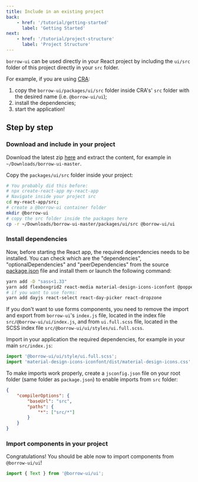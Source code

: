 ```yaml
---
title: Include in an existing project
back:
    - href: '/tutorial/getting-started'
      label: 'Getting Started'
next:
    - href: '/tutorial/project-structure'
      label: 'Project Structure'
---
```


`borrow-ui` can be used directly in your React project by including the
`ui/src` folder of this project directly in your `src` folder.

For example, if you are using [CRA](https://create-react-app.dev/):

1. copy the `borrow-ui/packages/ui/src` folder inside CRA's' `src` folder with the desired name
   (i.e. `@borrow-ui/ui`);
2. install the dependencies;
3. start the application!

## Step by step

### Download and include in your project

Download the latest zip [here](https://github.com/borrow-ui/borrow-ui/archive/master.zip)
and extract the content, for example in `~/Downloads/borrow-ui-master`.

Copy the `packages/ui/src` folder inside your project:

```bash
# You probably did this before:
# npx create-react-app my-react-app
# Navigate inside your project src
cd my-react-app/src;
# create a @borrow-ui container folder
mkdir @borrow-ui
# copy the src folder inside the packages here
cp -r ~/Downloads/borrow-ui-master/packages/ui/src @borrow-ui/ui
```

### Install dependencies

Now, before starting the React app, the required dependencies needs to be installed.
You can check which are the "dependencies", "optionalDependencies" and "peerDependencies" from the source
[package.json](https://github.com/borrow-ui/borrow-ui/blob/master/packages/ui/package.json)
file and install them or launch the following command:

```bash
yarn add -D "sass<1.33"
yarn add flexboxgrid2 react-media material-design-icons-iconfont @popperjs/core react-popper lodash.debounce prismjs
# if you want to use forms:
yarn add dayjs react-select react-day-picker react-dropzone
```

If you don't want to use forms components, you need to remove the import and export
from `borrow-ui`'s `index.js` file, located in the index file `src/@borrow-ui/ui/index.js`,
and from `ui.full.scss` file, located in the SCSS index file `src/@borrow-ui/ui/styles/ui.full.scss`.

Import in your application the required dependencies, for example in your main `src/index.js`:

```jsx
import '@borrow-ui/ui/style/ui.full.scss';
import 'material-design-icons-iconfont/dist/material-design-icons.css';
```

To make imports work properly, create a `jsconfig.json`
file on your root folder (same folder as `package.json`) to enable imports from `src` folder:

```json
{
    "compilerOptions": {
        "baseUrl": "src",
        "paths": {
            "*": ["src/*"]
        }
    }
}
```

### Import components in your project

Congratulations! You should be able now to import components from `@borrow-ui/ui`!

```jsx
import { Text } from '@borrow-ui/ui';
```
